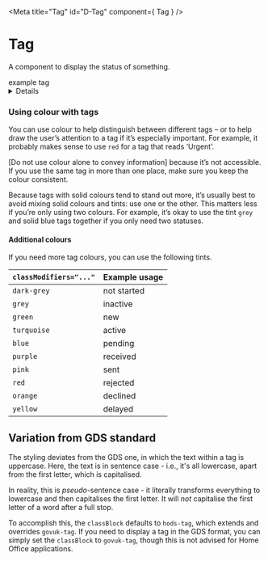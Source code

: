 
<Meta title="Tag" id="D-Tag" component={ Tag } />

# Tag

A component to display the status of something.

<Canvas>
  <Story name="Default">
    <Tag>example tag</Tag>
  </Story>
</Canvas>

<Details summary="Properties" className="no-indent">
  <Props of={ Tag } />
</Details>

### Using colour with tags

You can use colour to help distinguish between different tags – or to help draw the user’s attention to a tag if it’s especially important. For example, it probably makes sense to use `red` for a tag that reads ‘Urgent’.

[Do not use colour alone to convey information] because it’s not accessible. If you use the same tag in more than one place, make sure you keep the colour consistent.

Because tags with solid colours tend to stand out more, it’s usually best to avoid mixing solid colours and tints: use one or the other. This matters less if you’re only using two colours. For example, it’s okay to use the tint `grey` and solid blue tags together if you only need two statuses.


#### Additional colours

If you need more tag colours, you can use the following tints.

<Canvas>
  <Story name="Colours">
    <table className="govuk-table">
      <thead className="govuk-table__head">
        <tr className="govuk-table__row">
          <th className="govuk-table__header"><code>classModifiers="..."</code></th>
          <th className="govuk-table__header">Example usage</th>
        </tr>
      </thead>
      <tbody className="govuk-table__body">
        <tr className="govuk-table__row">
          <td className="govuk-table__col"><code>dark-grey</code></td>
          <td className="govuk-table__col"><Tag classModifiers="dark-grey">not started</Tag></td>
        </tr>
        <tr className="govuk-table__row">
          <td className="govuk-table__col"><code>grey</code></td>
          <td className="govuk-table__col"><Tag classModifiers="grey">inactive</Tag></td>
        </tr>
        <tr className="govuk-table__row">
          <td className="govuk-table__col"><code>green</code></td>
          <td className="govuk-table__col"><Tag classModifiers="green">new</Tag></td>
        </tr>
        <tr className="govuk-table__row">
          <td className="govuk-table__col"><code>turquoise</code></td>
          <td className="govuk-table__col"><Tag classModifiers="turquoise">active</Tag></td>
        </tr>
        <tr className="govuk-table__row">
          <td className="govuk-table__col"><code>blue</code></td><td className="govuk-table__col"><Tag classModifiers="blue">pending</Tag></td>
        </tr>
        <tr className="govuk-table__row">
          <td className="govuk-table__col"><code>purple</code></td>
          <td className="govuk-table__col"><Tag classModifiers="purple">received</Tag></td>
        </tr>
        <tr className="govuk-table__row">
          <td className="govuk-table__col"><code>pink</code></td>
          <td className="govuk-table__col"><Tag classModifiers="pink">sent</Tag></td>
        </tr>
        <tr className="govuk-table__row">
          <td className="govuk-table__col"><code>red</code></td>
          <td className="govuk-table__col"><Tag classModifiers="red">rejected</Tag></td>
        </tr>
        <tr className="govuk-table__row">
          <td className="govuk-table__col"><code>orange</code></td>
          <td className="govuk-table__col"><Tag classModifiers="orange">declined</Tag></td>
        </tr>
        <tr className="govuk-table__row">
          <td className="govuk-table__col"><code>yellow</code></td>
          <td className="govuk-table__col"><Tag classModifiers="yellow">delayed</Tag></td>
        </tr>
      </tbody>
    </table>
  </Story>
</Canvas>

## Variation from GDS standard

The styling deviates from the GDS one, in which the text within a tag is uppercase. Here,
the text is in sentence case - i.e., it's all lowercase, apart from the first letter, which is
capitalised.

In reality, this is *pseudo*-sentence case - it literally transforms everything to lowercase
and then capitalises the first letter. It will *not* capitalise the first letter of a word
after a full stop.

To accomplish this, the `classBlock` defaults to `hods-tag`, which extends and overrides
`govuk-tag`. If you need to display a tag in the GDS format, you can simply set the `classBlock`
to `govuk-tag`, though this is not advised for Home Office applications.
